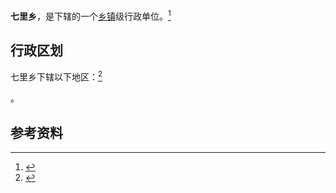 {{中国乡级行政区|36/01/24/206/000}}

'''七里乡'''，是{{PRC admin/fullname|36/01/24/206/000|3}}下辖的一个[[乡镇|乡镇]]级行政单位。<ref>{{PRC admin/ref sgc|{{PRC admin/parent|36/01/24/206/000}}}}</ref>

== 行政区划 ==

七里乡下辖以下地区：<ref>{{PRC admin/ref sgc|36/01/24/206/000}}</ref>

{{PRC admin/children|36/01/24/206/000}}。

== 参考资料 ==

{{reflist}}

{{行政区划小作品}}
{{PRC admin/navcat|36/01/24/206/000}}